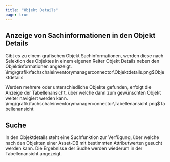 ```yaml
---
title: "Objekt Details"
page: true
---
```

## Anzeige von Sachinformationen in den Objekt Details

Gibt es zu einem grafischen Objekt Sachinformationen, werden diese nach Selektion des Objektes in einem eigenen Reiter  <Border>Objekt Details</Border>  neben den Objektinformationen angezeigt.<Image>\img\grafik\fachschaleinventorymanagerconnector\Objektdetails.png$Objektdetails</Image>

Werden mehrere oder unterschiedliche Objekte gefunden, erfolgt die Anzeige der Tabellenansicht, &#252;ber welche dann zum gew&#252;nschten Objekt weiter navigiert werden kann.<Image>\img\grafik\fachschaleinventorymanagerconnector\Tabellenansicht.png$Tabellenansicht</Image>

## Suche
In den Objektdetails steht eine Suchfunktion zur Verf&#252;gung, &#252;ber welche nach den Objekten einer Asset-DB mit bestimmten Attributwerten gesucht werden kann.
Die Ergebnisse der Suche werden wiederum in der Tabellenansicht angezeigt.


